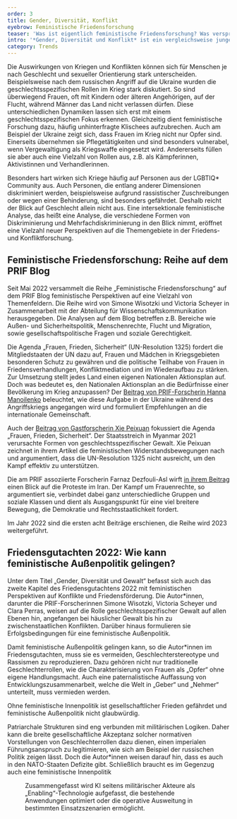 ---
order: 3
title: Gender, Diversität, Konflikt
eyebrow: Feministische Friedensforschung
teaser: 'Was ist eigentlich feministische Friedensforschung? Was verspricht eine feministische Außenpolitik und unter welchen Bedingungen kann sie erfolgreich sein? Simone Wisotzki gibt Auskunft aus der Forschung.'
intro: '*Gender, Diversität und Konflikt* ist ein vergleichsweise junges Querschnittsthema in der Forschung von PRIF. 2022 hat sich in diesem Bereich einiges bewegt: Eine PRIF-Blogreihe versammelt seit 2022 diverse feministische Perspektiven. Ein neues Projekt erforscht den Umgang mit Rückschritten bei der Realisierung gendersensibler Menschenrechte im Peacebuilding. Nicht zuletzt war feministische Friedensforschung auch Thema im Friedensgutachten und weiterer Aktivitäten im Bereich Politikberatung und Transfer.'
category: Trends
---

<Leadin>Die Auswirkungen von Kriegen</Leadin> und Konflikten können sich für Menschen je nach Geschlecht und sexueller Orientierung stark unterscheiden.
Beispielsweise nach dem russischen Angriff auf die Ukraine wurden die geschlechtsspezifischen Rollen im Krieg stark diskutiert. So sind überwiegend Frauen,
oft mit Kindern oder älteren Angehörigen, auf der Flucht, während Männer das Land nicht verlassen dürfen. Diese unterschiedlichen Dynamiken lassen sich
erst mit einem geschlechtsspezifischen Fokus erkennen. Gleichzeitig dient feministische Forschung dazu, häufig unhinterfragte Klischees aufzubrechen. Auch
am Beispiel der Ukraine zeigt sich, dass Frauen im Krieg nicht nur Opfer sind. Einerseits übernehmen sie Pflegetätigkeiten und sind besonders vulnerabel,
wenn Vergewaltigung als Kriegswaffe eingesetzt wird. Andererseits füllen sie aber auch eine Vielzahl von Rollen aus, z.B. als Kämpferinnen, Aktivistinnen
und Verhandlerinnen.

Besonders hart wirken sich Kriege häufig auf Personen aus der LGBTIQ\* Community aus. Auch Personen, die entlang anderer Dimensionen diskriminiert werden, beispielsweise aufgrund rassistischer Zuschreibungen oder wegen einer Behinderung, sind besonders gefährdet. Deshalb reicht der Blick auf Geschlecht allein nicht aus. Eine intersektionale feministische Analyse, das heißt eine Analyse, die verschiedene Formen von Diskriminierung und Mehrfachdiskriminierung in den Blick nimmt, eröffnet eine Vielzahl neuer Perspektiven auf die Themengebiete in der Friedens- und Konfliktforschung.

## Feministische Friedensforschung: Reihe auf dem PRIF Blog

Seit Mai 2022 versammelt die Reihe „Feministische Friedensforschung“ auf dem PRIF Blog feministische Perspektiven auf eine Vielzahl von Themenfeldern. Die Reihe wird von Simone Wisotzki und Victoria Scheyer in Zusammenarbeit mit der Abteilung für Wissenschaftskommunikation herausgegeben. Die Analysen auf dem Blog betreffen z.B. Bereiche wie Außen- und Sicherheitspolitik, Menschenrechte, Flucht und Migration, sowie gesellschaftspolitische Fragen und soziale Gerechtigkeit.

Die Agenda „Frauen, Frieden, Sicherheit“ (UN-Resolution 1325) fordert die Mitgliedstaaten der UN dazu auf, Frauen und Mädchen in Kriegsgebieten besonderen Schutz zu gewähren und die politische Teilhabe von Frauen in Friedensverhandlungen, Konfliktmediation und im Wiederaufbau zu stärken. Zur Umsetzung stellt jedes Land einen eigenen Nationalen Aktionsplan auf. Doch was bedeutet es, den Nationalen Aktionsplan an die Bedürfnisse einer Bevölkerung im Krieg anzupassen? Der [Beitrag von PRIF-Forscherin Hanna Manoilenko](https://blog.prif.org/2022/10/10/the-continuing-relevance-of-the-women-peace-and-security-agenda-in-the-context-of-russias-war-on-ukraine/) beleuchtet, wie diese Aufgabe in der Ukraine während des Angriffskriegs angegangen wird und formuliert Empfehlungen an die internationale Gemeinschaft.

Auch der [Beitrag von Gastforscherin Xie Peixuan](https://blog.prif.org/2022/11/24/here-there-and-everywhere-feminist-resistance-beyond-the-women-peace-and-security-agenda-in-post-coup-myanmar/) fokussiert die Agenda „Frauen, Frieden, Sicherheit“. Der Staatsstreich in Myanmar 2021 verursachte Formen von geschlechtsspezifischer Gewalt. Xie Peixuan zeichnet in ihrem Artikel die feministischen Widerstandsbewegungen nach und argumentiert, dass die UN-Resolution 1325 nicht ausreicht, um den Kampf effektiv zu unterstützen.

Die am PRIF assoziierte Forscherin Farnaz Dezfouli-Asl wirft [in ihrem Beitrag](https://blog.prif.org/2022/10/27/for-this-forced-heaven-womens-rights/) einen Blick auf die Proteste im Iran. Der Kampf um Frauenrechte, so argumentiert sie, verbindet dabei ganz unterschiedliche Gruppen und soziale Klassen und dient als Ausgangspunkt für eine viel breitere Bewegung, die Demokratie und Rechtsstaatlichkeit fordert.

Im Jahr 2022 sind die ersten acht Beiträge erschienen, die Reihe wird 2023 weitergeführt.

## Friedensgutachten 2022: Wie kann feministische Außenpolitik gelingen?

Unter dem Titel „Gender, Diversität und Gewalt“ befasst sich auch das zweite Kapitel des Friedensgutachtens 2022 mit feministischen Perspektiven auf Konflikte und Friedensförderung. Die Autor\*innen, darunter die PRIF-Forscherinnen Simone Wisotzki, Victoria Scheyer und Clara Perras, weisen auf die Rolle geschlechtsspezifischer Gewalt auf allen Ebenen hin, angefangen bei häuslicher Gewalt bis hin zu zwischenstaatlichen Konflikten. Darüber hinaus formulieren sie Erfolgsbedingungen für eine feministische Außenpolitik.

Damit feministische Außenpolitik gelingen kann, so die Autor\*innen im Friedensgutachten, muss sie es vermeiden, Geschlechterstereotype und Rassismen zu reproduzieren. Dazu gehören nicht nur traditionelle Geschlechterrollen, wie die Charakterisierung von Frauen als „Opfer“ ohne eigene Handlungsmacht. Auch eine paternalistische Auffassung von Entwicklungszusammenarbeit, welche die Welt in „Geber“ und „Nehmer“ unterteilt, muss vermieden werden.

<Quote cite="Friedensgutachten 2022, S. 85">

Ohne feministische Innenpolitik ist gesellschaftlicher Frieden gefährdet und feministische Außenpolitik nicht glaubwürdig.

</Quote>

Patriarchale Strukturen sind eng verbunden mit militärischen Logiken. Daher kann die breite gesellschaftliche Akzeptanz solcher normativen Vorstellungen von Geschlechterrollen dazu dienen, einen imperialen Führungsanspruch zu legitimieren, wie sich am Beispiel der russischen Politik zeigen lässt. Doch die Autor\*innen weisen darauf hin, dass es auch in den NATO-Staaten Defizite gibt. Schließlich braucht es im Gegenzug auch eine feministische Innenpolitik <Chevron/>

<Figure src="assets/lines.png" size="large" caption="This is an image caption" alt="This is the alt text" credit="Max Kohler" license="cc-by-2" />

<Callout eyebrow="Hintergrund" title="Klassifikation">

Zusammengefasst wird KI seitens militärischer Akteure als „Enabling“-Technologie aufgefasst, die bestehende Anwendungen optimiert oder die operative Ausweitung in bestimmten Einsatzszenarien ermöglicht.

</Callout>
